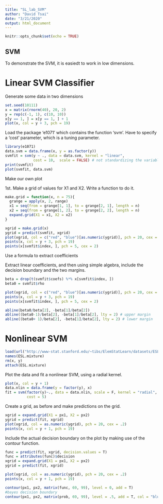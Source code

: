 ```yaml
---
title: "SL_lab_SVM"
author: "David Tsai"
date: "3/21/2020"
output: html_document
---
```


```r
knitr::opts_chunk$set(echo = TRUE)
```

## SVM
To demonstrate the SVM, it is easiedt to work in low dimensions.


# Linear SVM Classifier
Generate some data in two dimensions
```r
set.seed(10111)
x = matrix(rnorm(40), 20, 2)
y = rep(c(-1, 1), c(10, 10))
x[y == 1, ] = x[y == 1, ] + 1
plot(x, col = y + 3, pch = 19)
```

Load the package 'e1071' which contains the function 'svm'.
Have to specify a 'cost' parameter, which is a tuning parameter.
```r
library(e1071)
data.svm = data.frame(x, y = as.factor(y))
svmfit = svm(y ~ ., data = data.svm, kernel = "linear", 
             cost = 10,  scale = FALSE) # not standardizing the variables
print(svmfit)
plot(svmfit, data.svm)
```

Make our own plot

1st. Make a grid of values for X1 and X2. Write a function to do it.
```r
make.grid = function(x, n = 75){
  grange = apply(x, 2, range)
  x1 = seq(from = grange[1, 1], to = grange[2, 1], length = n)
  x2 = seq(from = grange[1, 2], to = grange[2, 2], length = n)
  expand.grid(X1 = x1, X2 = x2)
}

xgrid = make.grid(x)
ygrid = predict(svmfit, xgrid)
plot(xgrid, col = c("red", "blue")[as.numeric(ygrid)], pch = 20, cex = .2)
points(x, col = y + 3, pch = 19)
points(x[svmfit$index, ], pch = 5, cex = 2)
```


Use a formula to extract coefficients

Extract linear coefficients, and then using simple algebra, include the decision boundary and the two margins.
```r
beta = drop(t(svmfit$coefs) %*% x[svmfit$index, ])
beta0 = svmfit$rho

plot(xgrid, col = c("red", "blue")[as.numeric(ygrid)], pch = 20, cex = .2)
points(x, col = y + 3, pch = 19)
points(x[svmfit$index, ], pch = 5, cex = 2)

abline(beta0/beta[2], -beta[1]/beta[2])
abline((beta0-1)/beta[2], -beta[1]/beta[2], lty = 2) # upper margin
abline((beta0+ 1)/beta[2], -beta[1]/beta[2], lty = 2) # lower margin
```



# Nonlinear SVM

```r
load(url("http://www-stat.stanford.edu/~tibs/ElemStatLearn/datasets/ESL.mixture.rda"))
names(ESL.mixture)
rm(x, y)
attach(ESL.mixture)
```

Plot the data and fit a nonlinear SVM, using a radial kernel.
```r
plot(x, col = y + 1)
data.nlin = data.frame(y = factor(y), x)
fit = svm(factor(y)~., data = data.nlin, scale = F, kernel = "radial",
          cost = 5)
```

Create a grid, as before and make predictions on the grid.
```r
xgrid = expand.grid(X1 = px1, X2 = px2)
ygrid = predict(fit, xgrid)
plot(xgrid, col = as.numeric(ygrid), pch = 20, cex = .2)
points(x, col = y + 1, pch = 19)
```


Include the actual decision boundary on the plot by making use of the contour function.
```r
func = predict(fit, xgrid, decision.values = T)
func = attributes(func)$decision
xgrid = expand.grid(X1 = px1, X2 = px2)
ygrid = predict(fit, xgrid)

plot(xgrid, col = as.numeric(ygrid), pch = 20, cex = .2)
points(x, col = y + 1, pch = 19)

contour(px1, px2, matrix(func, 69, 99), level = 0, add = T)
#bayes decision boundary
contour(px1, px2, matrix(prob, 69, 99), level = .5, add = T, col = "blue", lwd = 3) 
```



